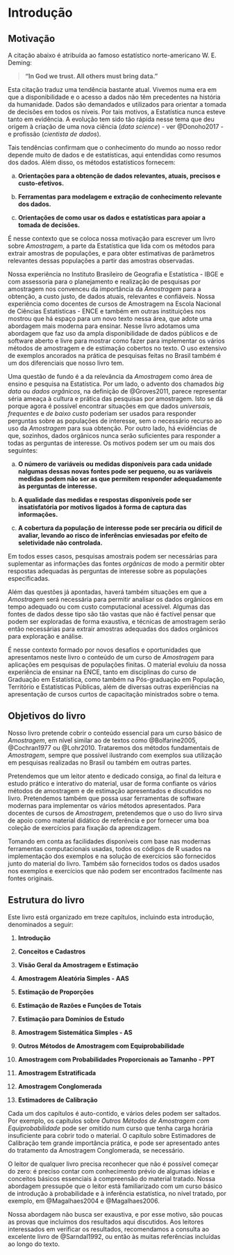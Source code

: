 # Introdução {#introduc}

## Motivação

A citação abaixo é atribuída ao famoso estatístico norte-americano W. E. Deming:

>**“In God we trust. All others must bring data.”**

Esta citação traduz uma tendência bastante atual. Vivemos numa era em que a disponibilidade e o acesso a dados não têm precedentes na história da humanidade. Dados são demandados e utilizados para orientar a tomada de decisões em todos os níveis. Por tais motivos, a Estatística nunca esteve tanto em evidência. A evolução tem sido tão rápida nesse tema que deu origem à criação de uma nova ciência (*data science*) - ver @Donoho2017 - e profissão (*cientista de dados*). 

Tais tendências confirmam que o conhecimento do mundo ao nosso redor depende muito de dados e de estatísticas, aqui entendidas como resumos dos dados. Além disso, os métodos estatísticos fornecem:

a) **Orientações para a obtenção de dados relevantes, atuais, precisos e custo-efetivos.**

b) **Ferramentas para modelagem e extração de conhecimento relevante dos dados.**

c) **Orientações de como usar os dados e estatísticas para apoiar a tomada de decisões.**

É nesse contexto que se coloca nossa motivação para escrever um livro sobre *Amostragem*, a parte da Estatística que lida com os métodos para extrair amostras de populações, e para obter estimativas de parâmetros relevantes dessas populações a partir das amostras observadas.

Nossa experiência no Instituto Brasileiro de Geografia e Estatística - IBGE e com assessoria para o planejamento e realização de pesquisas por amostragem nos convenceu da importância da *Amostragem* para a obtenção, a custo justo, de dados atuais, relevantes e confiáveis. Nossa experiência como docentes de cursos de Amostragem na Escola Nacional de Ciências Estatísticas - ENCE e também em outras instituições nos mostrou que há espaço para um novo texto nessa área, que adote uma abordagem mais moderna para ensinar. Nesse livro adotamos uma abordagem que faz uso da ampla disponibilidade de dados públicos e de software aberto e livre para mostrar como fazer para implementar os vários métodos de amostragem e de estimação cobertos no texto. O uso extensivo de exemplos ancorados na prática de pesquisas feitas no Brasil também é um dos diferenciais que nosso livro tem.

Uma questão de fundo é a da relevância da *Amostragem* como área de ensino e pesquisa na Estatística. Por um lado, o advento dos chamados *big data* ou *dados orgânicos*, na definição de @Groves2011, parece representar séria ameaça à cultura e prática das pesquisas por amostragem. Isto se dá porque agora é possível encontrar situações em que dados *universais*, *frequentes* e *de baixo custo* poderiam ser usados para responder perguntas sobre as populações de interesse, sem o necessário recurso ao uso da *Amostragem* para sua obtenção. Por outro lado, há evidências de que, sozinhos, dados orgânicos nunca serão suficientes para responder a todas as perguntas de interesse. Os motivos podem ser um ou mais dos seguintes:

a) **O número de variáveis ou medidas disponíveis para cada unidade nalgumas dessas novas fontes pode ser pequeno, ou as variáveis medidas podem não ser as que permitem responder adequadamente às perguntas de interesse. **

b) **A qualidade das medidas e respostas disponíveis pode ser insatisfatória por motivos ligados à forma de captura das informações.  **

c) **A cobertura da população de interesse pode ser precária ou difícil de avaliar, levando ao risco de inferências enviesadas por efeito de seletividade não controlada. **

Em todos esses casos, pesquisas amostrais podem ser necessárias para suplementar as informações das fontes *orgânicas* de modo a permitir obter respostas adequadas às perguntas de interesse sobre as populações especificadas. 

Além das questões já apontadas, haverá também situações em que a *Amostragem* será necessária para permitir analisar os dados orgânicos em tempo adequado ou com custo computacional acessível. Algumas das fontes de dados desse tipo são tão vastas que não é factível pensar que podem ser exploradas de forma exaustiva, e técnicas de amostragem serão então necessárias para extrair amostras adequadas dos dados orgânicos para exploração e análise.

É nesse contexto formado por novos desafios e oportunidades que apresentamos neste livro o conteúdo de um curso de *Amostragem* para aplicações em pesquisas de populações finitas. O material evoluiu da nossa experiência de ensinar na ENCE, tanto em disciplinas do curso de Graduação em Estatística, como também na Pós-graduação em População, Território e Estatísticas Públicas, além de diversas outras experiências na apresentação de cursos curtos de capacitação ministrados sobre o tema.

## Objetivos do livro

Nosso livro pretende cobrir o conteúdo essencial para um curso básico de *Amostragem*, em nível similar ao de textos como @Bolfarine2005, @Cochran1977 ou @Lohr2010. Trataremos dos métodos fundamentais de *Amostragem*, sempre que possível ilustrando com exemplos sua utilização em pesquisas realizadas no Brasil ou também em outras partes.

Pretendemos que um leitor atento e dedicado consiga, ao final da leitura e estudo prático e interativo do material, usar de forma confiante os vários métodos de amostragem e de estimação apresentados e discutidos no livro. Pretendemos também que possa usar ferramentas de software modernas para implementar os vários métodos apresentados. Para docentes de cursos de *Amostragem*, pretendemos que o uso do livro sirva de apoio como material didático de referência e por fornecer uma boa coleção de exercícios para fixação da aprendizagem. 

Tomando em conta as facilidades disponíveis com base nas modernas ferramentas computacionais usadas, todos os códigos de R usados na implementação dos exemplos e na solução de exercícios são fornecidos junto do material do livro. Também são fornecidos todos os dados usados nos exemplos e exercícios que não podem ser encontrados facilmente nas fontes originais.

## Estrutura do livro

Este livro está organizado em treze capítulos, incluindo esta introdução, denominados a seguir:

1) **Introdução**

2) **Conceitos e Cadastros **

3) **Visão Geral da Amostragem e Estimação **

4) **Amostragem Aleatória Simples - AAS ** 

5) **Estimação de Proporções ** 

6) **Estimação de Razões e Funções de Totais **

7) **Estimação para Domínios de Estudo **

8) **Amostragem Sistemática Simples - AS **

9) **Outros Métodos de Amostragem com Equiprobabilidade **

10) **Amostragem com Probabilidades Proporcionais ao Tamanho - PPT **

11) **Amostragem Estratificada **

12) **Amostragem Conglomerada **

13) **Estimadores de Calibração **

Cada um dos capítulos é auto-contido, e vários deles podem ser saltados. Por exemplo, os capítulos sobre *Outros Métodos de Amostragem com Equiprobabilidade* pode ser omitido num curso que tenha carga horária insuficiente para cobrir todo o material. O capítulo sobre Estimadores de Calibração tem grande importância prática, e pode ser apresentado antes do tratamento da Amostragem Conglomerada, se necessário.

O leitor de qualquer livro precisa reconhecer que não é possível começar do zero: é preciso contar com conhecimento prévio de algumas ideias e conceitos básicos essenciais à compreensão do material tratado. Nossa abordagem pressupõe que o leitor está familiarizado com um curso básico de introdução à probabilidade e à inferência estatística, no nível tratado, por exemplo, em @Magalhaes2004 e @Magalhaes2006.

Nossa abordagem não busca ser exaustiva, e por esse motivo, são poucas as provas que incluímos dos resultados aqui discutidos. Aos leitores interessados em verificar os resultados, recomendamos a consulta ao excelente livro de @Sarndal1992, ou então às muitas referências incluídas ao longo do texto.
